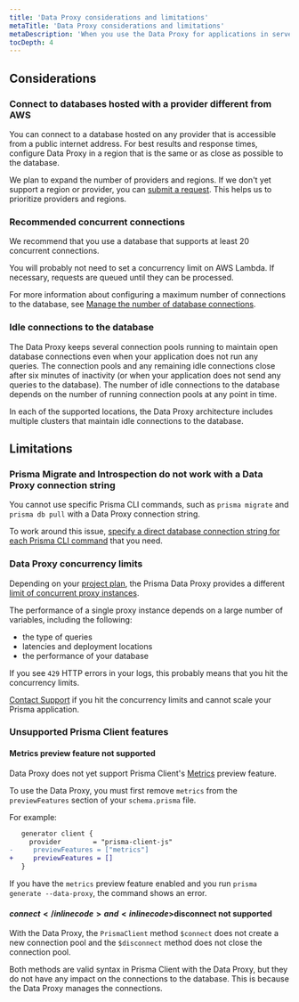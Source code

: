 ```yaml
---
title: 'Data Proxy considerations and limitations'
metaTitle: 'Data Proxy considerations and limitations'
metaDescription: 'When you use the Data Proxy for applications in serverless and edge runtimes, bear in mind a few considerations and learn about the current limitations.'
tocDepth: 4
---
```


## Considerations

### Connect to databases hosted with a provider different from AWS

You can connect to a database hosted on any provider that is accessible from a public internet address. For best results and response times, configure Data Proxy in a region that is the same or as close as possible to the database.

We plan to expand the number of providers and regions. If we don't yet support a region or provider, you can [submit a request](https://pris.ly/proxy-new-region). This helps us to prioritize providers and regions.

### Recommended concurrent connections

We recommend that you use a database that supports at least 20 concurrent connections.

You will probably not need to set a concurrency limit on AWS Lambda. If necessary, requests are queued until they can be processed.

For more information about configuring a maximum number of connections to the database, see [Manage the number of database connections](/data-platform/data-proxy/use-data-proxy#manage-the-number-of-database-connections).

### Idle connections to the database

The Data Proxy keeps several connection pools running to maintain open database connections even when your application does not run any queries. The connection pools and any remaining idle connections close after six minutes of inactivity (or when your application does not send any queries to the database). The number of idle connections to the database depends on the number of running connection pools at any point in time.

In each of the supported locations, the Data Proxy architecture includes multiple clusters that maintain idle connections to the database.

## Limitations

### Prisma Migrate and Introspection do not work with a Data Proxy connection string

You cannot use specific Prisma CLI commands, such as `prisma migrate` and `prisma db pull` with a Data Proxy connection string.

To work around this issue, [specify a direct database connection string for each Prisma CLI command](/data-platform/data-proxy/prisma-cli-with-data-proxy) that you need.

### Data Proxy concurrency limits

Depending on your [project plan](/data-platform/billing/plans-and-quotas), the Prisma Data Proxy provides a different [limit of concurrent proxy instances](/data-platform/about/limits-and-status#concurrency-limits-of-the-data-proxy).

The performance of a single proxy instance depends on a large number of variables, including the following:

- the type of queries
- latencies and deployment locations
- the performance of your database

If you see `429` HTTP errors in your logs, this probably means that you hit the concurrency limits.

[Contact Support](/data-platform/contact-support) if you hit the concurrency limits and cannot scale your Prisma application.

### Unsupported Prisma Client features

#### Metrics preview feature not supported

Data Proxy does not yet support Prisma Client's [Metrics](/concepts/components/prisma-client/metrics) preview feature.

To use the Data Proxy, you must first remove `metrics` from the `previewFeatures` section of your `schema.prisma` file.

For example:

```diff
   generator client {
     provider        = "prisma-client-js"
-     previewFeatures = ["metrics"]
+     previewFeatures = []
   }
```

If you have the `metrics` preview feature enabled and you run `prisma generate --data-proxy`, the command shows an error.

#### <inlinecode>$connect</inlinecode> and <inlinecode>$disconnect</inlinecode> not supported

With the Data Proxy, the `PrismaClient` method `$connect` does not create a new connection pool and the `$disconnect` method does not close the connection pool.

Both methods are valid syntax in Prisma Client with the Data Proxy, but they do not have any impact on the connections to the database. This is because the Data Proxy manages the connections.
